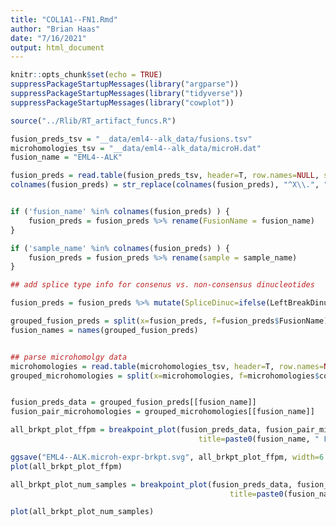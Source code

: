 ```yaml
---
title: "COL1A1--FN1.Rmd"
author: "Brian Haas"
date: "7/16/2021"
output: html_document
---
```


```r
knitr::opts_chunk$set(echo = TRUE)
suppressPackageStartupMessages(library("argparse"))
suppressPackageStartupMessages(library("tidyverse"))
suppressPackageStartupMessages(library("cowplot"))
```



```r

source("../Rlib/RT_artifact_funcs.R")

fusion_preds_tsv = "__data/eml4--alk_data/fusions.tsv"
microhomologies_tsv = "__data/eml4--alk_data/microH.dat"
fusion_name = "EML4--ALK"
```


```r

fusion_preds = read.table(fusion_preds_tsv, header=T, row.names=NULL, sep="\t", stringsAsFactors=F, com='')
colnames(fusion_preds) = str_replace(colnames(fusion_preds), "^X\\.", "")


if ('fusion_name' %in% colnames(fusion_preds) ) {
    fusion_preds = fusion_preds %>% rename(FusionName = fusion_name)
}

if ('sample_name' %in% colnames(fusion_preds) ) {
    fusion_preds = fusion_preds %>% rename(sample = sample_name)
}

## add splice type info for consenus vs. non-consensus dinucleotides

fusion_preds = fusion_preds %>% mutate(SpliceDinuc=ifelse(LeftBreakDinuc %in% c("GT", "GC") & RightBreakDinuc == "AG", "Consensus", "Non"))

grouped_fusion_preds = split(x=fusion_preds, f=fusion_preds$FusionName)
fusion_names = names(grouped_fusion_preds)


## parse microhomolgy data
microhomologies = read.table(microhomologies_tsv, header=T, row.names=NULL, sep="\t", stringsAsFactors=F)
grouped_microhomologies = split(x=microhomologies, f=microhomologies$contig)



```

```r
fusion_preds_data = grouped_fusion_preds[[fusion_name]]
fusion_pair_microhomologies = grouped_microhomologies[[fusion_name]]

all_brkpt_plot_ffpm = breakpoint_plot(fusion_preds_data, fusion_pair_microhomologies,
                                          title=paste0(fusion_name, " FFPM"), "FFPM")

ggsave("EML4--ALK.microh-expr-brkpt.svg", all_brkpt_plot_ffpm, width=6.75, height=4.5, units = 'in')
plot(all_brkpt_plot_ffpm)


```
```r
all_brkpt_plot_num_samples = breakpoint_plot(fusion_preds_data, fusion_pair_microhomologies,
                                                 title=paste0(fusion_name, " num samples"), "num_samples")

plot(all_brkpt_plot_num_samples)

```





